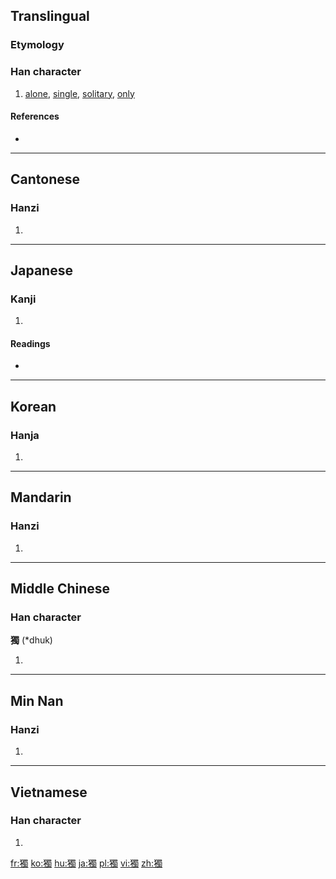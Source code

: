 {{also|独}}
==Translingual==

===Etymology===
{{Han compound|犬|蜀|c1=s|c2=p|ls=psc}}

===Han character===
{{Han char|rn=94|rad=犬|as=13|sn=16|four=4622<sub>7</sub>|canj=大竹田中戈 (KHWLI)}}

# [[alone]], [[single]], [[solitary]], [[only]]

====References====
* {{Han ref|kx=0719.250|dkj=20725|dj=1130.230|hdz=21372.030|uh=7368|ud=29544|bh=BF57|bd=48983}}

----

==Cantonese==

===Hanzi===
{{yue-hanzi|sim=独|jyut=duk6|y=duk6}}

# {{defn|lang=yue|sort=犬13}}

----

==Japanese==

===Kanji===
{{ja-kanji|grade=|rs=犬13}}

# {{defn|lang=ja|sort=犬13}}

====Readings====
* {{ja-readings|on=[[どく]] (doku), [[とく]] (toku)|kun=[[ひとり]] (hitori)}}

----

==Korean==

===Hanja===
{{ko-hanja|hangeul=독|eumhun=|rv=dok|mr=tok|y=tok}}

# {{defn|lang=ko|sort=犬13}}

----

==Mandarin==

===Hanzi===
{{cmn-hanzi|sim=独|pin=[[dú]] ([[du2]])|wg=tu<sup>2</sup>}}

# {{defn|lang=cmn|sort=犬13}}

----

==Middle Chinese==

===Han character===
'''獨''' (*dhuk)<!--note: asterisk indicates that this character appears more than four times in the Tang Dynasty corpus of literature-->

# {{defn|ltc}}

----

==Min Nan==

===Hanzi===
{{nan-hanzi|poj=to̍k, ta̍k}}

# {{defn|lang=nan}}

----

==Vietnamese==

===Han character===
{{vi-hantu|[[độc]], [[dọc]]|rs=犬13}}

# {{defn|lang=vi|sort=犬13}}

[[fr:獨]]
[[ko:獨]]
[[hu:獨]]
[[ja:獨]]
[[pl:獨]]
[[vi:獨]]
[[zh:獨]]